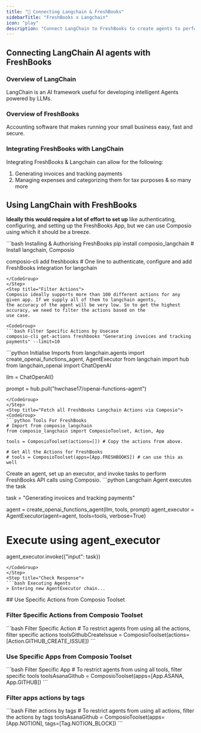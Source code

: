```yaml
---
title: "🚀 Connecting Langchain & FreshBooks"
sidebarTitle: "FreshBooks x Langchain"
icon: "play"
description: "Connect LangChain to FreshBooks to create agents to perform tasks using natural language"
---
```


## Connecting LangChain AI agents with FreshBooks

### Overview of LangChain

LangChain is an AI framework useful for developing intelligent Agents powered by LLMs.

### Overview of FreshBooks

Accounting software that makes running your small business easy, fast and secure.

### Integrating FreshBooks with LangChain

Integrating FreshBooks & Langchain can allow for the following:

1. Generating invoices and tracking payments
2. Managing expenses and categorizing them for tax purposes
& so many more

## Using LangChain with FreshBooks

<Steps>
<Step title="Setting Up the Environment">

**Ideally this would require a lot of effort to set up** like authenticating, configuring, and setting up the FreshBooks App, but we can use Composio using which it should be a breeze.

<CodeGroup>
```bash Installing & Authorising FreshBooks
pip install composio_langchain # Install langchain, Composio 

composio-cli add freshbooks # One line to authenticate, configure and add FreshBooks integration for langchain
```
</CodeGroup>
</Step>
<Step title="Filter Actions">
Composio ideally supports more than 100 different actions for any given app. If we supply all of them to langchain agents, 
the accuracy of the agent will be very low. So to get the highest accuracy, we need to filter the actions based on the 
use case.

<CodeGroup>
```bash Filter Specific Actions by Usecase
composio-cli get-actions freshbooks "Generating invoices and tracking payments" --limit=10
```
</CodeGroup>

</Step>
<Step title="Import Base Packages">

<CodeGroup>
```python Initialise Imports
from langchain.agents import create_openai_functions_agent, AgentExecutor
from langchain import hub
from langchain_openai import ChatOpenAI


llm = ChatOpenAI()

prompt = hub.pull("hwchase17/openai-functions-agent")
```
</CodeGroup>
</Step>
<Step title="Fetch all FreshBooks Langchain Actions via Composio">
<CodeGroup>
```python Tools For FreshBooks
# Import from composio_langchain
from composio_langchain import ComposioToolset, Action, App

tools = ComposioToolset(actions=[]) # Copy the actions from above. 

# Get All the Actions for FreshBooks
# tools = ComposioToolset(apps=[App.FRESHBOOKS]) # can use this as well
```
</CodeGroup>
</Step>
<Step title="Execute the Agent">
Create an agent, set up an executor, and invoke tasks to perform FreshBooks API calls using Composio. 
<CodeGroup>
```python Langchain Agent executes the task

task = "Generating invoices and tracking payments"

agent = create_openai_functions_agent(llm, tools, prompt)
agent_executor = AgentExecutor(agent=agent, tools=tools, verbose=True)

# Execute using agent_executor
agent_executor.invoke({"input": task})
```
</CodeGroup>
</Step>
<Step title="Check Response">
```bash Executing Agents
> Entering new AgentExecutor chain...
```
</Step>
</Steps>
## Use Specific Actions from Composio Toolset

### Filter Specific Actions from Composio Toolset

<CodeGroup>
```bash Filter Specific Action
# To restrict agents from using all the actions, filter specific actions
toolsGithubCreateIssue = ComposioToolset(actions=[Action.GITHUB_CREATE_ISSUE])
```
</CodeGroup>

### Use Specific Apps from Composio Toolset
<CodeGroup>
```bash Filter Specific App
# To restrict agents from using all tools, filter specific tools
toolsAsanaGithub = ComposioToolset(apps=[App.ASANA, App.GITHUB])
```
</CodeGroup>

### Filter apps actions by tags 
<CodeGroup>
```bash Filter actions by tags
# To restrict agents from using all actions, filter the actions by tags
toolsAsanaGithub = ComposioToolset(apps=[App.NOTION], tags=[Tag.NOTION_BLOCK])
```
</CodeGroup>

